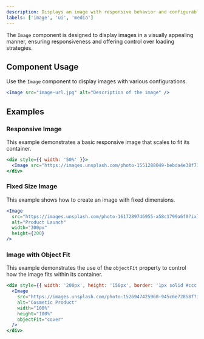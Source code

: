 ```yaml
---
description: Displays an image with responsive behavior and configurable loading strategies.
labels: ['image', 'ui', 'media']
---
```


The `Image` component is designed to display images in a visually appealing manner, ensuring responsiveness and offering control over loading strategies.

## Component Usage

Use the `Image` component to display images with various configurations.

```jsx
<Image src="image-url.jpg" alt="Description of the image" />
```

## Examples

### Responsive Image

This example demonstrates a basic responsive image that scales to fit its container.

```jsx
<div style={{ width: '50%' }}>
  <Image src="https://images.unsplash.com/photo-1551288049-bebda4e38f71?ixlib=rb-4.0.3&ixid=M3wxMjA3fDB8MHxzZWFyY2h8Mnx8ZGFzaGJvYXJkJTIwdWl8ZW58MHx8MHx8fDA%3D&auto=format&fit=crop&w=500&q=60" alt="Dashboard UI" />
</div>
```

### Fixed Size Image

This example shows how to create an image with fixed dimensions.

```jsx
<Image
  src="https://images.unsplash.com/photo-1617289746955-a58c1799a6f0?ixlib=rb-4.0.3&ixid=M3wxMjA3fDB8MHxzZWFyY2h8MTJ8fHByb2R1Y3QlMjBsYXVuY2h8ZW58MHx8MHx8fDA%3D&auto=format&fit=crop&w=500&q=60"
  alt="Product Launch"
  width="300px"
  height={200}
/>
```

### Image with Object Fit

This example demonstrates the use of the `objectFit` property to control how the image fits within its container.

```jsx
<div style={{ width: '200px', height: '150px', border: '1px solid #ccc' }}>
  <Image
    src="https://images.unsplash.com/photo-1526947425960-945c6e72858f?ixlib=rb-4.0.3&ixid=M3wxMjA3fDB8MHxzZWFyY2h8MTZ8fHByb2R1Y3R8ZW58MHx8MHx8fDA%3D&auto=format&fit=crop&w=500&q=60"
    alt="Cosmetic Product"
    width="100%"
    height="100%"
    objectFit="cover"
  />
</div>